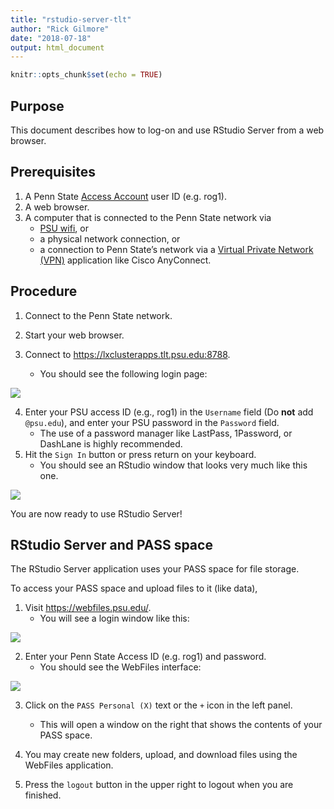 ```yaml
---
title: "rstudio-server-tlt"
author: "Rick Gilmore"
date: "2018-07-18"
output: html_document
---
```


```r
knitr::opts_chunk$set(echo = TRUE)
```

## Purpose

This document describes how to log-on and use RStudio Server from a web browser.

## Prerequisites

1. A Penn State [Access Account](http://www.identity.psu.edu/services/authentication-services/access-accounts/) user ID (e.g. rog1).
2. A web browser.
3. A computer that is connected to the Penn State network via
    - [PSU wifi](http://wireless.psu.edu/wireless.html), or
    - a physical network connection, or
    - a connection to Penn State's network via a [Virtual Private Network (VPN)](http://kb.its.psu.edu/article/891) application like Cisco AnyConnect.
    
## Procedure

1. Connect to the Penn State network.

2. Start your web browser.

3. Connect to [https://lxclusterapps.tlt.psu.edu:8788](https://lxclusterapps.tlt.psu.edu:8788).
    - You should see the following login page:
    
<img src="img/rstudio-login.jpg"/>

4. Enter your PSU access ID (e.g., rog1) in the `Username` field (Do **not** add `@psu.edu`), and enter your PSU password in the `Password` field. 
    - The use of a password manager like LastPass, 1Password, or DashLane is highly recommended.

5. Hit the `Sign In` button or press return on your keyboard.
    - You should see an RStudio window that looks very much like this one.

<img src="img/rstudio-server-startup.jpg">

You are now ready to use RStudio Server!

## RStudio Server and PASS space

The RStudio Server application uses your PASS space for file storage.

To access your PASS space and upload files to it (like data),

1. Visit [https://webfiles.psu.edu/](https://webfiles.psu.edu/).
    - You will see a login window like this:
    
<img src="img/webfiles.psu.edu-login.jpg"/>
    
2. Enter your Penn State Access ID (e.g. rog1) and password.
    - You should see the WebFiles interface:
    
<img src="img/webfiles-window.jpg"/>

3. Click on the `PASS Personal (X)` text or the `+` icon in the left panel.
    - This will open a window on the right that shows the contents of your PASS space.
    
4. You may create new folders, upload, and download files using the WebFiles application.

5. Press the `logout` button in the upper right to logout when you are finished.
